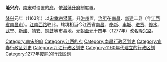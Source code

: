 '''隆兴府'''，[[南宋|南宋]]时设置的[[府_(行政区划)|府]]，依[[潛藩升府|潜藩升府]]制度置。

[[隆興|隆兴]]元年（1163年）以[[宋孝宗|宋孝宗]][[潜藩|潜藩]]，升[[洪州_(隋朝)|洪州]]置，[[治所|治所]]在[[南昌县|南昌]]、[[新建县_(北宋)|新建]]二县（今[[江西省|江西省]][[南昌市|南昌市]]）。[[江南西路|江南西路]]驻此。辖境相当今江西省[[南昌市|南昌]]、[[奉新县|奉新]]、[[丰城市|丰城]]、[[进贤县|进贤]]、[[修水县|修水]]、[[武宁县|武宁]]、[[新建县_(北宋)|新建]]、[[靖安县|靖安]]、[[铜鼓县|铜鼓]]等市县地。[[元朝|元朝]][[至元_(忽必烈)|至元]]十四年（1277年）改名[[隆兴路_(至元)|隆兴路]]。 

{{南宋行政区划|nocat}}
{{南宋行政区划小作品}}
[[Category:南宋的府|Category:南宋的府]]
[[Category:江西的府|Category:江西的府]]
[[Category:南昌行政区划史|Category:南昌行政区划史]]
[[Category:宜春行政区划史|Category:宜春行政区划史]]
[[Category:九江行政区划史|Category:九江行政区划史]]
[[Category:1160年代建立的行政区划|Category:1160年代建立的行政区划]]
[[Category:1277年废除的行政区划|Category:1277年废除的行政区划]]